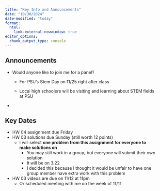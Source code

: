 ```yaml
---
title: "Key Info and Announcements"
date: "10/30/2024"
date-modified: "today"
format: 
  html:
    link-external-newwindow: true
editor_options: 
  chunk_output_type: console
---
```


## Announcements

-   Would anyone like to join me for a panel?

    -   For PSU's Stem Day on 11/25 right after class

    -   Local high schoolers will be visiting and learning about STEM fields at PSU

-   

## Key Dates

-   HW 04 assignment due Friday
-   HW 03 solutions due Sunday (still worth 12 points)
    -   I will select **one problem from this assignment for everyone to make solutions on**
        -   You may still work in a group, but everyone will submit their own solution
        -   It will be on 3.22
        -   I decided this because I thought it would be unfair to have one group member have extra work with this problem
-   HW 03 videos are due on 11/12 at 11pm
    -   Or scheduled meeting with me on the week of 11/11
